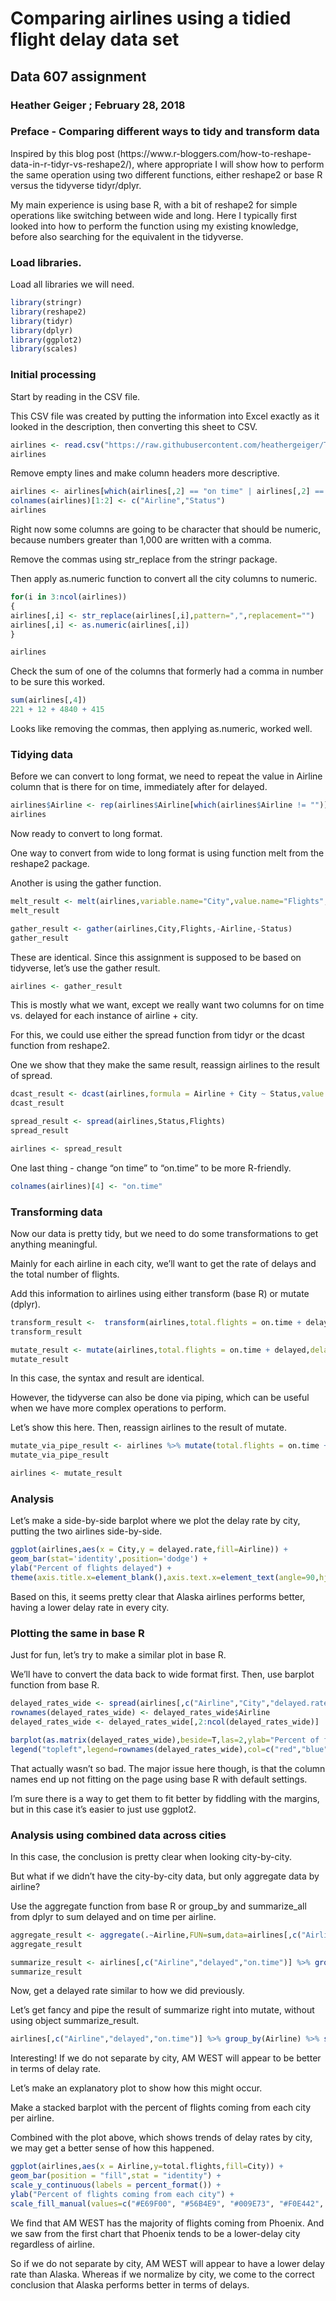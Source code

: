 # Comparing airlines using a tidied flight delay data set

## Data 607 assignment

### Heather Geiger ; February 28, 2018

### Preface - Comparing different ways to tidy and transform data

Inspired by this blog post (https://www.r-bloggers.com/how-to-reshape-data-in-r-tidyr-vs-reshape2/), where appropriate I will show how to perform the same operation using two different functions, either reshape2 or base R versus the tidyverse tidyr/dplyr.

My main experience is using base R, with a bit of reshape2 for simple operations like switching between wide and long. Here I typically first looked into how to perform the function using my existing knowledge, before also searching for the equivalent in the tidyverse.

### Load libraries.

Load all libraries we will need.

```r
library(stringr)
library(reshape2)
library(tidyr)
library(dplyr)
library(ggplot2)
library(scales)
```

### Initial processing

Start by reading in the CSV file.

This CSV file was created by putting the information into Excel exactly as it looked in the description, then converting this sheet to CSV.

```r
airlines <- read.csv("https://raw.githubusercontent.com/heathergeiger/Tidying_airlines_data/master/alaska_vs_am_west_airlines.csv",check.names=FALSE,stringsAsFactors=FALSE)
airlines
```

Remove empty lines and make column headers more descriptive.

```r
airlines <- airlines[which(airlines[,2] == "on time" | airlines[,2] == "delayed"),]
colnames(airlines)[1:2] <- c("Airline","Status")
airlines
```

Right now some columns are going to be character that should be numeric, because numbers greater than 1,000 are written with a comma.

Remove the commas using str_replace from the stringr package.

Then apply as.numeric function to convert all the city columns to numeric.

```r
for(i in 3:ncol(airlines))
{
airlines[,i] <- str_replace(airlines[,i],pattern=",",replacement="")
airlines[,i] <- as.numeric(airlines[,i])
}

airlines
```

Check the sum of one of the columns that formerly had a comma in number to be sure this worked.

```r
sum(airlines[,4])
221 + 12 + 4840 + 415
```

Looks like removing the commas, then applying as.numeric, worked well.

### Tidying data

Before we can convert to long format, we need to repeat the value in Airline column that is there for on time, immediately after for delayed.

```r
airlines$Airline <- rep(airlines$Airline[which(airlines$Airline != "")],each=2)
airlines
```

Now ready to convert to long format.

One way to convert from wide to long format is using function melt from the reshape2 package.

Another is using the gather function.

```r
melt_result <- melt(airlines,variable.name="City",value.name="Flights",id.vars=c("Airline","Status"))
melt_result

gather_result <- gather(airlines,City,Flights,-Airline,-Status)
gather_result
```

These are identical. Since this assignment is supposed to be based on tidyverse, let's use the gather result.

```r
airlines <- gather_result
```

This is mostly what we want, except we really want two columns for on time vs. delayed for each instance of airline + city.

For this, we could use either the spread function from tidyr or the dcast function from reshape2.

One we show that they make the same result, reassign airlines to the result of spread.

```r
dcast_result <- dcast(airlines,formula = Airline + City ~ Status,value.var="Flights")
dcast_result

spread_result <- spread(airlines,Status,Flights)
spread_result

airlines <- spread_result
```

One last thing - change "on time" to "on.time" to be more R-friendly.

```r
colnames(airlines)[4] <- "on.time"
```

### Transforming data

Now our data is pretty tidy, but we need to do some transformations to get anything meaningful.

Mainly for each airline in each city, we'll want to get the rate of delays and the total number of flights.

Add this information to airlines using either transform (base R) or mutate (dplyr).

```r
transform_result <-  transform(airlines,total.flights = on.time + delayed,delayed.rate = (delayed*100)/(on.time + delayed))
transform_result

mutate_result <- mutate(airlines,total.flights = on.time + delayed,delayed.rate = (delayed*100)/(on.time + delayed))
mutate_result
```

In this case, the syntax and result are identical.

However, the tidyverse can also be done via piping, which can be useful when we have more complex operations to perform.

Let's show this here. Then, reassign airlines to the result of mutate.

```r
mutate_via_pipe_result <- airlines %>% mutate(total.flights = on.time + delayed,delayed.rate = (delayed*100)/(on.time + delayed))
mutate_via_pipe_result

airlines <- mutate_result
```

### Analysis

Let's make a side-by-side barplot where we plot the delay rate by city, putting the two airlines side-by-side.

```r
ggplot(airlines,aes(x = City,y = delayed.rate,fill=Airline)) +
geom_bar(stat='identity',position='dodge') + 
ylab("Percent of flights delayed") +
theme(axis.title.x=element_blank(),axis.text.x=element_text(angle=90,hjust=1,vjust=0.5))
```

Based on this, it seems pretty clear that Alaska airlines performs better, having a lower delay rate in every city.

### Plotting the same in base R

Just for fun, let's try to make a similar plot in base R.

We'll have to convert the data back to wide format first. Then, use barplot function from base R.

```r
delayed_rates_wide <- spread(airlines[,c("Airline","City","delayed.rate")],City,delayed.rate)
rownames(delayed_rates_wide) <- delayed_rates_wide$Airline
delayed_rates_wide <- delayed_rates_wide[,2:ncol(delayed_rates_wide)]

barplot(as.matrix(delayed_rates_wide),beside=T,las=2,ylab="Percent of flights delayed",col=c("red","blue"))
legend("topleft",legend=rownames(delayed_rates_wide),col=c("red","blue"),pch=15,bty="n")
```

That actually wasn't so bad. The major issue here though, is that the column names end up not fitting on the page using base R with default settings.

I'm sure there is a way to get them to fit better by fiddling with the margins, but in this case it's easier to just use ggplot2.

### Analysis using combined data across cities

In this case, the conclusion is pretty clear when looking city-by-city.

But what if we didn't have the city-by-city data, but only aggregate data by airline?

Use the aggregate function from base R or group_by and summarize_all from dplyr to sum delayed and on time per airline.

```r
aggregate_result <- aggregate(.~Airline,FUN=sum,data=airlines[,c("Airline","delayed","on.time")])
aggregate_result

summarize_result <- airlines[,c("Airline","delayed","on.time")] %>% group_by(Airline) %>% summarize_all(funs(sum))
summarize_result
```

Now, get a delayed rate similar to how we did previously.

Let's get fancy and pipe the result of summarize right into mutate, without using object summarize_result.

```r
airlines[,c("Airline","delayed","on.time")] %>% group_by(Airline) %>% summarize_all(funs(sum))  %>% mutate(delayed.rate = delayed*100/(delayed + on.time))
```

Interesting! If we do not separate by city, AM WEST will appear to be better in terms of delay rate.

Let's make an explanatory plot to show how this might occur.

Make a stacked barplot with the percent of flights coming from each city per airline.

Combined with the plot above, which shows trends of delay rates by city, we may get a better sense of how this happened.

```r
ggplot(airlines,aes(x = Airline,y=total.flights,fill=City)) +
geom_bar(position = "fill",stat = "identity") +
scale_y_continuous(labels = percent_format()) +
ylab("Percent of flights coming from each city") +
scale_fill_manual(values=c("#E69F00", "#56B4E9", "#009E73", "#F0E442", "#0072B2")) #Use colorblind vector as suggested here: http://www.cookbook-r.com/Graphs/Colors_(ggplot2)/#a-colorblind-friendly-palette
```

We find that AM WEST has the majority of flights coming from Phoenix. And we saw from the first chart that Phoenix tends to be a lower-delay city regardless of airline.

So if we do not separate by city, AM WEST will appear to have a lower delay rate than Alaska. Whereas if we normalize by city, we come to the correct conclusion that Alaska performs better in terms of delays.
